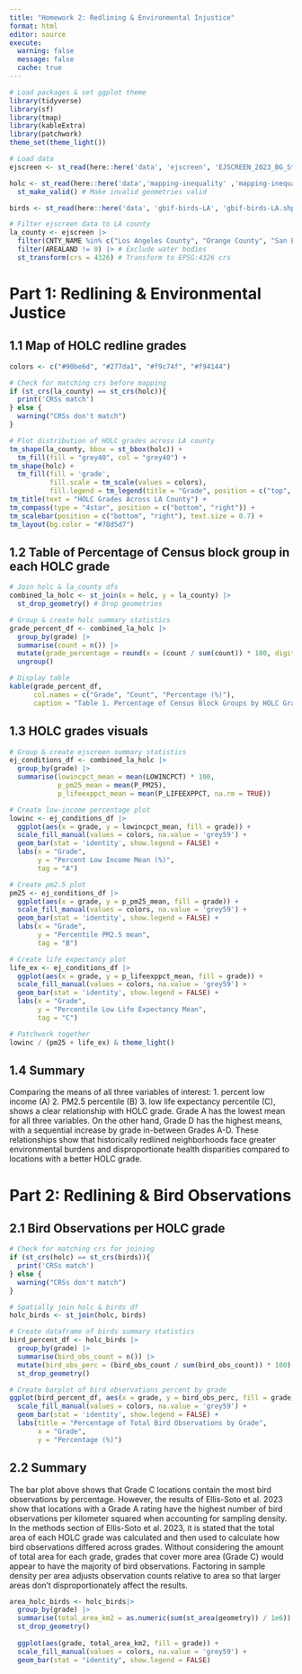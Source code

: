 ```yaml
---
title: "Homework 2: Redlining & Environmental Injustice"
format: html
editor: source
execute: 
  warning: false
  message: false
  cache: true
---
```


```r
# Load packages & set ggplot theme
library(tidyverse)
library(sf)
library(tmap)
library(kableExtra)
library(patchwork)
theme_set(theme_light())
```

```r
# Load data
ejscreen <- st_read(here::here('data', 'ejscreen', 'EJSCREEN_2023_BG_StatePct_with_AS_CNMI_GU_VI.gdb'))

holc <- st_read(here::here('data','mapping-inequality' ,'mapping-inequality-los-angeles.json')) |> 
  st_make_valid() # Make invalid geometries valid

birds <- st_read(here::here('data', 'gbif-birds-LA', 'gbif-birds-LA.shp'))
```

```r
# Filter ejscreen data to LA county
la_county <- ejscreen |> 
  filter(CNTY_NAME %in% c("Los Angeles County", "Orange County", "San Bernardino County")) |> # FIXME
  filter(AREALAND != 0) |> # Exclude water bodies 
  st_transform(crs = 4326) # Transform to EPSG:4326 crs
```

# Part 1: Redlining & Environmental Justice

## 1.1 Map of HOLC redline grades
```r
colors <- c("#90be6d", "#277da1", "#f9c74f", "#f94144")
```

```r
# Check for matching crs before mapping
if (st_crs(la_county) == st_crs(holc)){
  print('CRSs match')
} else {
  warning("CRSs don't match")
}

# Plot distribution of HOLC grades across LA county
tm_shape(la_county, bbox = st_bbox(holc)) +
  tm_fill(fill = "grey40", col = "grey40") +
tm_shape(holc) +
  tm_fill(fill = 'grade',
          fill.scale = tm_scale(values = colors),
          fill.legend = tm_legend(title = "Grade", position = c("top", "right"))) +
tm_title(text = "HOLC Grades Across LA County") +
tm_compass(type = "4star", position = c("bottom", "right")) +
tm_scalebar(position = c("bottom", "right"), text.size = 0.7) +
tm_layout(bg.color = "#78d5d7")
```

## 1.2 Table of Percentage of Census block group in each HOLC grade
```r
# Join holc & la_county dfs
combined_la_holc <- st_join(x = holc, y = la_county) |> 
  st_drop_geometry() # Drop geometries

# Group & create holc summary statistics
grade_percent_df <- combined_la_holc |> 
  group_by(grade) |> 
  summarise(count = n()) |> 
  mutate(grade_percentage = round(x = (count / sum(count)) * 100, digits = 2)) |> 
  ungroup()

# Display table
kable(grade_percent_df, 
      col.names = c("Grade", "Count", "Percentage (%)"),
      caption = "Table 1. Percentage of Census Block Groups by HOLC Grade")

```

## 1.3 HOLC grades visuals
```r
# Group & create ejscreen summary statistics
ej_conditions_df <- combined_la_holc |> 
  group_by(grade) |> 
  summarise(lowincpct_mean = mean(LOWINCPCT) * 100,
            p_pm25_mean = mean(P_PM25),
            p_lifeexppct_mean = mean(P_LIFEEXPPCT, na.rm = TRUE))
```

```r
# Create low-income percentage plot
lowinc <- ej_conditions_df |> 
  ggplot(aes(x = grade, y = lowincpct_mean, fill = grade)) +
  scale_fill_manual(values = colors, na.value = 'grey59') +
  geom_bar(stat = 'identity', show.legend = FALSE) +
  labs(x = "Grade",
       y = "Percent Low Income Mean (%)",
       tag = "A")

# Create pm2.5 plot
pm25 <- ej_conditions_df |> 
  ggplot(aes(x = grade, y = p_pm25_mean, fill = grade)) +
  scale_fill_manual(values = colors, na.value = 'grey59') +
  geom_bar(stat = 'identity', show.legend = FALSE) +
  labs(x = "Grade",
       y = "Percentile PM2.5 mean",
       tag = "B")

# Create life expectancy plot
life_ex <- ej_conditions_df |> 
  ggplot(aes(x = grade, y = p_lifeexppct_mean, fill = grade)) +
  scale_fill_manual(values = colors, na.value = 'grey59') +
  geom_bar(stat = 'identity', show.legend = FALSE) +
  labs(x = "Grade",
       y = "Percentile Low Life Expectancy Mean",
       tag = "C")

# Patchwork together
lowinc / (pm25 + life_ex) & theme_light()
```

## 1.4 Summary

Comparing the means of all three variables of interest: 1. percent low income (A) 2. PM2.5 percentile (B) 3. low life expectancy percentile (C), shows a clear relationship with HOLC grade. Grade A has the lowest mean for all three variables. On the other hand, Grade D has the highest means, with a sequential increase by grade in-between Grades A-D. These relationships show that historically redlined neighborhoods face greater environmental burdens and disproportionate health disparities compared to locations with a better HOLC grade. 

# Part 2: Redlining & Bird Observations

## 2.1 Bird Observations per HOLC grade
```r
# Check for matching crs for joining
if (st_crs(holc) == st_crs(birds)){
  print('CRSs match')
} else {
  warning("CRSs don't match")
}

# Spatially join holc & birds df
holc_birds <- st_join(holc, birds)
```

```r
# Create dataframe of birds summary statistics
bird_percent_df <- holc_birds |> 
  group_by(grade) |> 
  summarise(bird_obs_count = n()) |>
  mutate(bird_obs_perc = (bird_obs_count / sum(bird_obs_count)) * 100) |> 
  st_drop_geometry()
```

```r
# Create barplot of bird observations percent by grade
ggplot(bird_percent_df, aes(x = grade, y = bird_obs_perc, fill = grade)) +
  scale_fill_manual(values = colors, na.value = 'grey59') +
  geom_bar(stat = 'identity', show.legend = FALSE) +
  labs(title = "Percentage of Total Bird Observations by Grade",
       x = "Grade",
       y = "Percentage (%)") 
```

## 2.2 Summary

The bar plot above shows that Grade C locations contain the most bird observations by percentage. However, the results of Ellis-Soto et al. 2023 show that locations with a Grade A rating have the highest number of bird observations per kilometer squared when accounting for sampling density. In the methods section of Ellis-Soto et al. 2023, it is stated that the total area of each HOLC grade was calculated and then used to calculate how bird observations differed across grades. Without considering the amount of total area for each grade, grades that cover more area (Grade C) would appear to have the majority of bird observations. Factoring in sample density per area adjusts observation counts relative to area so that larger areas don't disproportionately affect the results. 

```r
area_holc_birds <- holc_birds|> 
  group_by(grade) |> 
  summarise(total_area_km2 = as.numeric(sum(st_area(geometry)) / 1e6)) |> 
  st_drop_geometry()
  
  ggplot(aes(grade, total_area_km2, fill = grade)) +
  scale_fill_manual(values = colors, na.value = 'grey59') +
  geom_bar(stat = "identity", show.legend = FALSE) 
```

